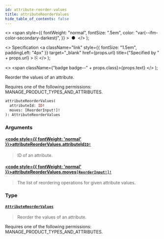 ```yaml
---
id: attribute-reorder-values
title: attributeReorderValues
hide_table_of_contents: false
---
```


  <>
    <span
      style={{
        fontWeight: "normal",
        fontSize: ".5em",
        color: "var(--ifm-color-secondary-darkest)",
      }}
    >
      &nbsp;●&nbsp;
    </span>
  </>
);

  <>
    Specification
    <a
      className="link"
      style={{ fontSize: "1.5em", paddingLeft: "4px" }}
      target="\_blank"
      href={props.url}
      title={"Specified by " + props.url}
    >
      ⎘
    </a>
  </>
);

  <>
    <span className={"badge badge--" + props.class}>{props.text}</span>
  </>
);

Reorder the values of an attribute.

Requires one of the following permissions: MANAGE_PRODUCT_TYPES_AND_ATTRIBUTES.

```graphql
attributeReorderValues(
  attributeId: ID!
  moves: [ReorderInput!]!
): AttributeReorderValues
```

### Arguments

#### [<code style={{ fontWeight: 'normal' }}>attributeReorderValues.<b>attributeId</b></code>](#)<Bullet />[`ID!`](../../../storefront/miscellaneous/scalars/id) <Badge class="secondary" text="non-null"/> <Badge class="secondary" text="scalar"/>

> ID of an attribute.

#### [<code style={{ fontWeight: 'normal' }}>attributeReorderValues.<b>moves</b></code>](#)<Bullet />[`[ReorderInput!]!`](../../../storefront/miscellaneous/inputs/reorder-input) <Badge class="secondary" text="non-null"/> <Badge class="secondary" text="input"/>

> The list of reordering operations for given attribute values.

### Type

#### [`AttributeReorderValues`](../../../storefront/attributes/objects/attribute-reorder-values) <Badge class="secondary" text="object"/>

> Reorder the values of an attribute.

Requires one of the following permissions: MANAGE_PRODUCT_TYPES_AND_ATTRIBUTES.

>
